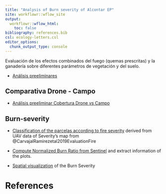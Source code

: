 ```yaml
---
title: "Analysis of Burn severity of Alcontar EP"
site: workflowr::wflow_site
output:
  workflowr::wflow_html:
    toc: false
bibliography: references.bib
csl: ecology-letters.csl
editor_options:
  chunk_output_type: console
---
```


Evaluación de los efectos combinados del fuego (quemas prescritas) y la ganadería sobre diferentes parámetros de vegetación y del suelo.

- [Análisis preeliminares](exploratory_analysis.html)

## Comparativa Drone - Campo 

- [Análisis preeliminar Cobertura Drone *vs* Campo](drone_campo.html)

## Burn-severity

- [Classification of the parcelas according to fire severity](fire_severity_drone.html) derived from UAV data of Severity's map from @CarvajalRamirezetal2019EvaluationFire

- [Compute Normalized Burn Ratio from Sentinel](fire_severity_sentinel.html) and extract information of the plots. 

- [Spatial visualization](burn_severity_maps.html) of the Burn Severity

# References
